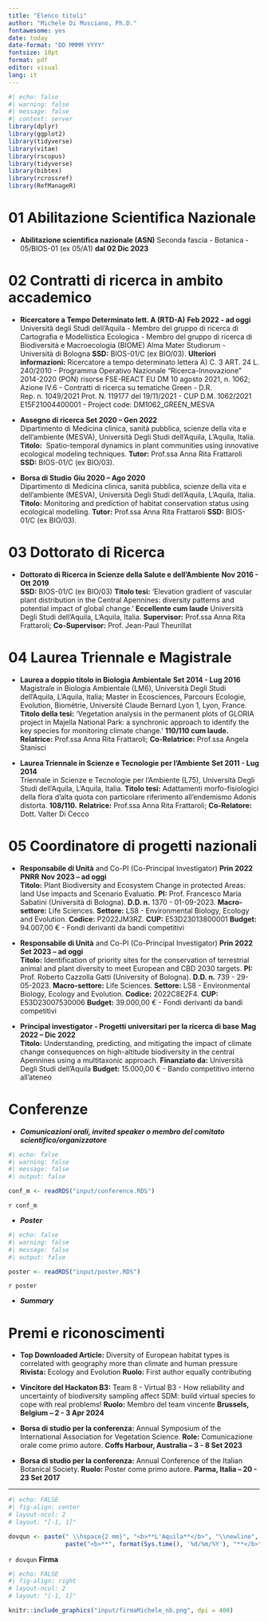 ```yaml
---
title: "Elenco titoli"
author: "Michele Di Musciano, Ph.D."
fontawesome: yes
date: today
date-format: "DD MMMM YYYY"
fontsize: 10pt
format: pdf
editor: visual
lang: it
---
```


```r
#| echo: false
#| warning: false
#| message: false
#| context: server
library(dplyr)
library(ggplot2)
library(tidyverse)
library(vitae)
library(rscopus)
library(tidyverse)
library(bibtex)
library(rcrossref)    
library(RefManageR)
```


# 01 Abilitazione Scientifica Nazionale

-   **Abilitazione scientifica nazionale (ASN)** \newline Seconda fascia - Botanica - 05/BIOS-01 (ex 05/A1) \hfill<b>**dal 02 Dic 2023**</b>

# 02 Contratti di ricerca in ambito accademico

-   **Ricercatore a Tempo Determinato lett. A (RTD-A)** \hfill<b>**Feb 2022 - ad oggi**</b>\
    Università degli Studi dell'Aquila - Membro del gruppo di ricerca di Cartografia e Modellistica Ecologica - Membro del gruppo di ricerca di Biodiversità e Macroecologia (BIOME) Alma Mater Studiorum - Università di Bologna **SSD:** BIOS-01/C (ex BIO/03). \newline <b>**Ulteriori informazioni:**</b> Ricercatore a tempo determinato lettera A) C. 3 ART. 24 L. 240/2010 - Programma Operativo Nazionale "Ricerca-Innovazione" 2014-2020 (PON) risorse FSE-REACT EU DM 10 agosto 2021, n. 1062; Azione IV.6 - Contratti di ricerca su tematiche Green - D.R. Rep. n. 1049/2021 Prot. N. 119177 del 19/11/2021 - CUP D.M. 1062/2021 E15F21004400001 - Project code: DM1062_GREEN_MESVA

-   **Assegno di ricerca** \hfill<b>**Set 2020 – Gen 2022**</b>\
    Dipartimento di Medicina clinica, sanità pubblica, scienze della vita e dell'ambiente (MESVA), Università Degli Studi dell'Aquila, L’Aquila, Italia. \newline <b>**Titolo:**</b>  Spatio-temporal dynamics in plant communities using innovative ecological modeling techniques. \newline <b>**Tutor:**</b> Prof.ssa Anna Rita Frattaroli **SSD:** BIOS-01/C (ex BIO/03).

-   **Borsa di Studio** \hfill<b>**Giu 2020 – Ago 2020**</b>\
    Dipartimento di Medicina clinica, sanità pubblica, scienze della vita e dell'ambiente (MESVA), Università Degli Studi dell'Aquila, L’Aquila, Italia. \newline <b>**Titolo:**</b> Monitoring and prediction of habitat conservation status using ecological modelling. \newline <b>**Tutor:**</b> Prof.ssa Anna Rita Frattaroli **SSD:** BIOS-01/C (ex BIO/03).

# 03 Dottorato di Ricerca

-   **Dottorato di Ricerca in Scienze della Salute e dell'Ambiente** \hfill <b>**Nov 2016 - Ott 2019**</b>\
    **SSD:** BIOS-01/C (ex BIO/03) **Titolo tesi:** 'Elevation gradient of vascular plant distribution in the Central Apennines: diversity patterns and potential impact of global change.' **Eccellente cum laude** \newline Università Degli Studi dell'Aquila, L'Aquila, Italia. \newline <b>**Supervisor:**</b> Prof.ssa Anna Rita Frattaroli; \newline <b>**Co-Supervisor:**</b> Prof. Jean-Paul Theurillat

# 04 Laurea Triennale e Magistrale

-   **Laurea a doppio titolo in Biologia Ambientale** \hfill <b>**Set 2014 - Lug 2016**</b>\
    Magistrale in Biologia Ambientale (LM6), Università Degli Studi dell'Aquila, L’Aquila, Italia; Master in Ecosciences, Parcours Ecologie, Evolution, Biométrie, Université Claude Bernard Lyon 1, Lyon, France. \newline <b>**Titolo della tesi:**</b> 'Vegetation analysis in the permanent plots of GLORIA project in Majella National Park: a synchronic approach to identify the key species for monitoring climate change.' **110/110 cum laude.** \newline <b>**Relatrice:**</b> Prof.ssa Anna Rita Frattaroli; \newline <b>**Co-Relatrice:**</b> Prof.ssa Angela Stanisci

-   **Laurea Triennale in Scienze e Tecnologie per l'Ambiente** \hfill <b>**Set 2011 - Lug 2014**</b>\
    Triennale in Scienze e Tecnologie per l'Ambiente (L75), Università Degli Studi dell'Aquila, L’Aquila, Italia. \newline <b>**Titolo tesi:**</b> Adattamenti morfo-fisiologici della flora d’alta quota con particolare riferimento all’endemismo Adonis distorta. **108/110.** \newline <b>**Relatrice:**</b> Prof.ssa Anna Rita Frattaroli; \newline <b>**Co-Relatore:**</b> Dott. Valter Di Cecco

# 05 Coordinatore di progetti nazionali

-   **Responsabile di Unità** and Co-PI (Co-Principal Investigator) **Prin 2022 PNRR** \hfill<b>**Nov 2023 – ad oggi**</b>\
    **Titolo:** Plant Biodiversity and Ecosystem Change in protected Areas: land Use impacts and Scenario Evaluatio. **PI:** Prof. Francesco Maria Sabatini (Università di Bologna). **D.D. n.** 1370 - 01-09-2023. **Macro-settore:** Life Sciences. **Settore:** LS8 - Environmental Biology, Ecology and Evolution. **Codice:** P2022JM3RZ. **CUP:** E53D23013800001 **Budget:** 94.007,00 € - Fondi derivanti da bandi competitivi

-   **Responsabile di Unità** and Co-PI (Co-Principal Investigator) **Prin 2022** \hfill<b>**Set 2023 – ad oggi**</b>\
    **Titolo:** Identification of priority sites for the conservation of terrestrial animal and plant diversity to meet European and CBD 2030 targets. **PI:** Prof. Roberto Cazzolla Gatti (University of Bologna). **D.D. n.** 739 - 29-05-2023. **Macro-settore:** Life Sciences. **Settore:** LS8 - Environmental Biology, Ecology and Evolution. **Codice:** 2022C8E2F4. **CUP:** E53D23007530006 **Budget:** 39.000,00 € - Fondi derivanti da bandi competitivi

-   **Principal investigator - Progetti universitari per la ricerca di base** \hfill<b>**Mag 2022 – Dic 2022**</b>\
    **Titolo:** Understanding, predicting, and mitigating the impact of climate change consequences on high-altitude biodiversity in the central Apennines using a multitaxonic approach. **Finanziato da:** Università Degli Studi dell'Aquila **Budget:** 15.000,00 € - Bando competitivo interno all'ateneo


# Conferenze

-   ***Comunicazioni orali, invited speaker o membro del comitato scientifico/organizzatore***

```r
#| echo: false
#| warning: false
#| message: false
#| output: false

conf_m <- readRDS("input/conference.RDS")

```

`r conf_m`

-   ***Poster***

```r
#| echo: false
#| warning: false
#| message: false
#| output: false

poster <- readRDS("input/poster.RDS")

```

`r poster`

\vspace{5 mm}

-   ***Summary***

    
# Premi e riconoscimenti

-   **Top Downloaded Article:** Diversity of European habitat types is correlated with geography more than climate and human pressure **Rivista:** Ecology and Evolution **Ruolo:** First author equally contributing

-   **Vincitore del Hackaton B3:** Team 8 - Virtual B3 - How reliability and uncertainty of biodiversity sampling affect SDM: build virtual species to cope with real problems! **Ruolo:** Membro del team vincente **Brussels, Belgium – 2 - 3 Apr 2024**  

-   **Borsa di studio per la conferenza:** Annual Symposium of the International Association for Vegetation Science. **Role:** Comunicazione orale come primo autore. **Coffs Harbour, Australia – 3 - 8 Set 2023**

-   **Borsa di studio per la conferenza:** Annual Conference of the Italian Botanical Society. **Ruolo:** Poster come primo autore. **Parma, Italia – 20 - 23 Set 2017**



------------------------------------------------------------------------

\vspace{15 mm}

```r
#| echo: FALSE
#| fig-align: center
# layout-ncol: 2
# layout: "[-1, 1]"

dovqun <- paste(" \\hspace{2 mm}", "<b>**L'Aquila**</b>", "\\newline",
                paste("<b>**", format(Sys.time(), '%d/%m/%Y'), "**</b>", sep = ""))
```

`r dovqun` \hspace{80 mm} <b>**Firma**</b>

```r
#| echo: FALSE
#| fig-align: right
# layout-ncol: 2
# layout: "[-1, 1]"

knitr::include_graphics("input/firmaMichele_nb.png", dpi = 400) 

```